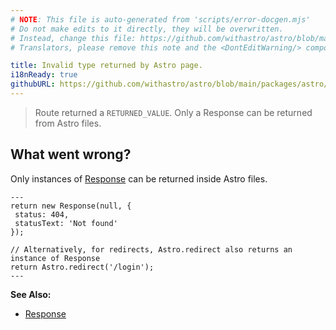 ```yaml
---
# NOTE: This file is auto-generated from 'scripts/error-docgen.mjs'
# Do not make edits to it directly, they will be overwritten.
# Instead, change this file: https://github.com/withastro/astro/blob/main/packages/astro/src/core/errors/errors-data.ts
# Translators, please remove this note and the <DontEditWarning/> component.

title: Invalid type returned by Astro page.
i18nReady: true
githubURL: https://github.com/withastro/astro/blob/main/packages/astro/src/core/errors/errors-data.ts
---
```


<DontEditWarning />


> Route returned a `RETURNED_VALUE`. Only a Response can be returned from Astro files.
## What went wrong?
Only instances of [Response](https://developer.mozilla.org/en-US/docs/Web/API/Response) can be returned inside Astro files.
```astro title="pages/login.astro"
---
return new Response(null, {
 status: 404,
 statusText: 'Not found'
});

// Alternatively, for redirects, Astro.redirect also returns an instance of Response
return Astro.redirect('/login');
---
```

**See Also:**
-  [Response](/en/guides/server-side-rendering/#response)


